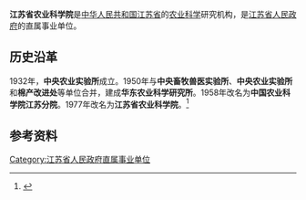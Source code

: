 '''江苏省农业科学院'''是[[中华人民共和国|中华人民共和国]][[江苏省|江苏省]]的[[农业科学|农业科学]]研究机构，是[[江苏省人民政府|江苏省人民政府]]的直属事业单位。

== 历史沿革 ==
1932年，'''中央农业实验所'''成立。1950年与'''中央畜牧兽医实验所'''、'''中央农业实验所'''和'''棉产改进处'''等单位合并，建成'''华东农业科学研究所'''。1958年改名为'''中国农业科学院江苏分院'''。1977年改名为'''江苏省农业科学院'''。<ref>{{Cite book|title=长江大辞典|author=王杰, 王保畬, 罗正齐主编|publisher=武汉出版社|year=1997|isbn=|location=武汉|pages=}}</ref>

== 参考资料 ==
{{reflist}}

[[Category:江苏省人民政府直属事业单位|Category:江苏省人民政府直属事业单位]]